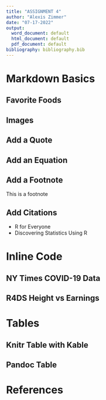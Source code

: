 ```yaml
---
title: "ASSIGNMENT 4"
author: "Alexis Zimmer"
date: "07-17-2022"
output:
  word_document: default
  html_document: default
  pdf_document: default
bibliography: bibliography.bib
---
```


# Markdown Basics

## Favorite Foods

## Images

## Add a Quote

## Add an Equation

## Add a Footnote

This is a footnote

## Add Citations

* R for Everyone
* Discovering Statistics Using R

# Inline Code

## NY Times COVID-19 Data

## R4DS Height vs Earnings

# Tables

## Knitr Table with Kable

## Pandoc Table

# References